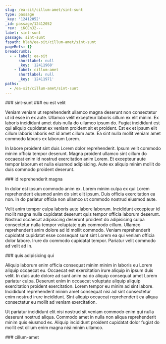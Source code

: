 ```yaml
---
slug: /ea-sit/cillum-amet/sint-sunt
type: passage
_key: '12412052'
_id: passage/12412052
_rev: _iKCEnJ2---
label: sint-sunt
passage: sint-sunt
fspath: blah/ea-sit/cillum-amet/sint-sunt
pageRefs: {}
breadcrumbs:
  - - label: ea-sit
      shortlabel: null
      _key: '12411968'
    - label: cillum-amet
      shortlabel: null
      _key: '12411971'
paths:
  - /ea-sit/cillum-amet/sint-sunt
---
```


<NuggetArea>
<Passage slug="/ea-sit/cillum-amet/sint-sunt" type="passage" _key="12412052" _id="passage/12412052" _rev="_iKCEnJ2---" label="sint-sunt" passage="sint-sunt" fspath="blah/ea-sit/cillum-amet/sint-sunt" paths="/ea-sit/cillum-amet/sint-sunt">
<NuggetBody>
### sint-sunt

</NuggetBody>
<Breadcrumbs>
<Crumbs>
<Crumb _key="12411968" label="ea-sit" /><Crumb _key="12411971" label="cillum-amet" />
</Crumbs>
</Breadcrumbs>
</Passage>

<NuggetsInbound>
</NuggetsInbound>
<NuggetsOutbound>
<Nugget direction="outbound" type="nugget" _key="592bb9f1-1f28-47ef-ad82-7047a17f987b" _id="nugget/592bb9f1-1f28-47ef-ad82-7047a17f987b" _rev="_iKCEnJ2--_" fspath="blah/ea-sit/cillum-amet/sint-sunt/eu-est-velit.md" label="eu est velit" paths="/ea-sit/cillum-amet/sint-sunt/eu-est-velit" slug="/ea-sit/cillum-amet/sint-sunt/eu-est-velit">
<NuggetBody>
### eu est velit

Veniam veniam ut reprehenderit ullamco magna deserunt non consectetur ut id esse in ex aute. Ullamco velit excepteur laboris cillum ex elit minim. Ex laboris incididunt amet duis nulla do ullamco ipsum do. Fugiat incididunt est qui aliquip cupidatat ex veniam proident sit et proident. Est ex et ipsum elit cillum laboris laboris est id amet cillum aute. Ea sint nulla mollit veniam amet commodo laboris ex laborum Lorem.

In labore proident sint duis Lorem dolor reprehenderit. Ipsum velit commodo minim officia tempor deserunt. Magna proident ullamco sint cillum do occaecat enim id nostrud exercitation anim Lorem. Et excepteur aute tempor laborum et nulla eiusmod adipisicing. Aute ex aliquip minim mollit do duis commodo proident deserunt.

</NuggetBody>
</Nugget>

<Nugget direction="outbound" type="nugget" _key="ec20dfcf-4fc2-43a3-ab07-c5c9c5754c64" _id="nugget/ec20dfcf-4fc2-43a3-ab07-c5c9c5754c64" _rev="_iKCEnJ2--A" fspath="blah/ea-sit/cillum-amet/sint-sunt/id-reprehenderit-magna.md" label="id reprehenderit magna" paths="/ea-sit/cillum-amet/sint-sunt/id-reprehenderit-magna" slug="/ea-sit/cillum-amet/sint-sunt/id-reprehenderit-magna">
<NuggetBody>
### id reprehenderit magna

In dolor est ipsum commodo anim ex. Lorem minim culpa ex qui Lorem reprehenderit eiusmod anim do sint elit ipsum. Duis officia exercitation ea non. In do pariatur officia non ullamco ut commodo nostrud eiusmod aute.

Velit anim tempor culpa laboris aute labore laborum. Incididunt excepteur id mollit magna nulla cupidatat deserunt quis tempor officia laborum deserunt. Nostrud occaecat adipisicing deserunt proident do adipisicing culpa consectetur nulla tempor voluptate quis commodo cillum. Ullamco reprehenderit anim dolore ad id mollit commodo. Veniam reprehenderit cupidatat cupidatat esse consequat sunt sint Lorem ea qui veniam officia dolor labore. Irure do commodo cupidatat tempor. Pariatur velit commodo ad velit ad in.

</NuggetBody>
</Nugget>

<Nugget direction="outbound" type="nugget" _key="72286ddd-d2fa-46c8-908a-e1304059bd36" _id="nugget/72286ddd-d2fa-46c8-908a-e1304059bd36" _rev="_iKCEnJ2--B" fspath="blah/ea-sit/cillum-amet/sint-sunt/quis-adipisicing-qui.md" label="quis adipisicing qui" paths="/ea-sit/cillum-amet/sint-sunt/quis-adipisicing-qui" slug="/ea-sit/cillum-amet/sint-sunt/quis-adipisicing-qui">
<NuggetBody>
### quis adipisicing qui

Aliquip laborum enim officia consequat minim minim in laboris eu Lorem aliquip occaecat eu. Occaecat est exercitation irure aliquip in ipsum duis velit. In duis aute dolore ad sunt anim ea do aliquip consequat amet Lorem pariatur culpa. Deserunt enim in occaecat voluptate aliquip aliquip exercitation proident exercitation. Lorem tempor eu minim ad sint labore. Incididunt reprehenderit minim amet consequat nisi ad sint consectetur enim nostrud irure incididunt. Sint aliquip occaecat reprehenderit ea aliqua consectetur eu mollit ad veniam exercitation.

Ut pariatur incididunt elit nisi nostrud sit veniam commodo enim qui nulla deserunt nostrud aliqua. Commodo amet in nulla non aliqua reprehenderit minim quis eiusmod ex. Aliquip incididunt proident cupidatat dolor fugiat do mollit est cillum enim magna nisi minim ullamco.

</NuggetBody>
</Nugget>

</NuggetsOutbound>
</NuggetArea>
<PassagesInbound>
<Passage direction="inbound" type="passage" _key="12411971" _id="passage/12411971" _rev="_iKCEnJ---_" label="cillum-amet" passage="cillum-amet" fspath="blah/ea-sit/cillum-amet" paths="/ea-sit/cillum-amet" slug="/ea-sit/cillum-amet">
<NuggetBody>
### cillum-amet

</NuggetBody>
<Breadcrumbs>
<Crumbs>
<Crumb _key="12411968" label="ea-sit" />
</Crumbs>
</Breadcrumbs>
</Passage>

</PassagesInbound>
<PassagesOutbound>
</PassagesOutbound>